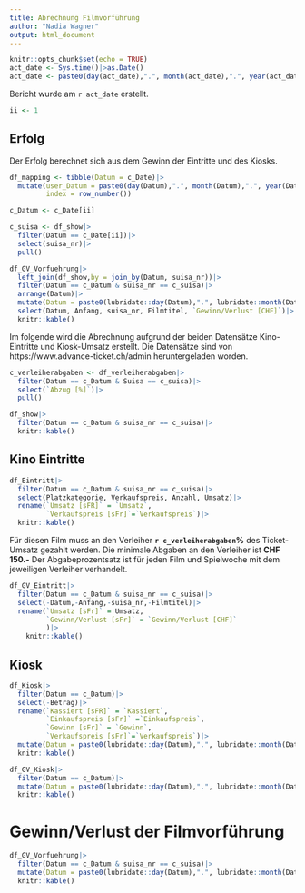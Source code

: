 ```yaml
---
title: Abrechnung Filmvorführung
author: "Nadia Wagner"
output: html_document
---
```



```r
knitr::opts_chunk$set(echo = TRUE)
act_date <- Sys.time()|>as.Date()
act_date <- paste0(day(act_date),".", month(act_date),".", year(act_date))
```

Bericht wurde am `r act_date` erstellt.

```r
ii <- 1
```

## Erfolg
Der Erfolg berechnet sich aus dem Gewinn der Eintritte und des Kiosks. 

```r
df_mapping <- tibble(Datum = c_Date)|>
  mutate(user_Datum = paste0(day(Datum),".", month(Datum),".", year(Datum)),
         index = row_number())

```


```r
c_Datum <- c_Date[ii]

c_suisa <- df_show|>
  filter(Datum == c_Date[ii])|>
  select(suisa_nr)|>
  pull()

```


```r
df_GV_Vorfuehrung|>
  left_join(df_show,by = join_by(Datum, suisa_nr))|>
  filter(Datum == c_Datum & suisa_nr == c_suisa)|>
  arrange(Datum)|>
  mutate(Datum = paste0(lubridate::day(Datum),".", lubridate::month(Datum),".", lubridate::year(Datum)))|>
  select(Datum, Anfang, suisa_nr, Filmtitel, `Gewinn/Verlust [CHF]`)|>
  knitr::kable()
```


Im folgende wird die Abrechnung aufgrund der beiden Datensätze Kino-Eintritte und Kiosk-Umsatz erstellt. Die Datensätze sind von https://www.advance-ticket.ch/admin heruntergeladen worden.
```r

c_verleiherabgaben <- df_verleiherabgaben|>
  filter(Datum == c_Datum & Suisa == c_suisa)|>
  select(`Abzug [%]`)|>
  pull()

df_show|>
  filter(Datum == c_Datum & suisa_nr == c_suisa)|>
  knitr::kable()
```


## Kino Eintritte

```r

df_Eintritt|>
  filter(Datum == c_Datum & suisa_nr == c_suisa)|>
  select(Platzkategorie, Verkaufspreis, Anzahl, Umsatz)|>
  rename(`Umsatz [sFR]` = `Umsatz`,
         `Verkaufspreis [sFr]`=`Verkaufspreis`)|>
  knitr::kable()

```


Für diesen Film muss an den Verleiher **`r c_verleiherabgaben`%** des Ticket-Umsatz gezahlt werden. Die minimale Abgaben an den Verleiher ist **CHF 150.-**
Der Abgabeprozentsatz ist für jeden Film und Spielwoche mit dem jeweiligen Verleiher verhandelt.
```r
df_GV_Eintritt|>
  filter(Datum == c_Datum & suisa_nr == c_suisa)|>
  select(-Datum,-Anfang,-suisa_nr,-Filmtitel)|>
  rename(`Umsatz [sFr]` = Umsatz,
         `Gewinn/Verlust [sFr]` = `Gewinn/Verlust [CHF]`
         )|>
    knitr::kable()

```


## Kiosk

```r
df_Kiosk|>
  filter(Datum == c_Datum)|>
  select(-Betrag)|>
  rename(`Kassiert [sFR]` = `Kassiert`,
         `Einkaufspreis [sFr]` =`Einkaufspreis`,
         `Gewinn [sFr]` = `Gewinn`,
         `Verkaufspreis [sFr]`=`Verkaufspreis`)|>
  mutate(Datum = paste0(lubridate::day(Datum),".", lubridate::month(Datum),".", lubridate::year(Datum)))|>
  knitr::kable()

```


```r
df_GV_Kiosk|>
  filter(Datum == c_Datum)|>
  mutate(Datum = paste0(lubridate::day(Datum),".", lubridate::month(Datum),".", lubridate::year(Datum)))|>
  knitr::kable()

```


# Gewinn/Verlust der Filmvorführung
```r
df_GV_Vorfuehrung|>
  filter(Datum == c_Datum & suisa_nr == c_suisa)|>
  mutate(Datum = paste0(lubridate::day(Datum),".", lubridate::month(Datum),".", lubridate::year(Datum)))|>
  knitr::kable()
```





